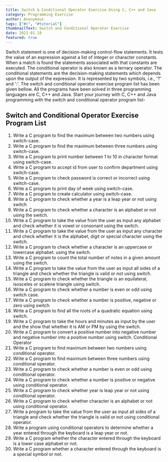 ```yaml
---
title: Switch & Conditional Operator Exercise Using C, C++ and Java
category: Programming Exercise
author: Anonymous
tags: ["#c", "#tutorial"]
thumbnailText: Switch and Conditional Operator Exercise
date: 2021-01-10
featured: true
---
```

Switch statement is one of decision-making control-flow statements. It tests the value of an expression
against a list of integer or character constants. When a match is found the statements associated with that
constants are executed. The conditional operator is also known as a ternary operator. The conditional
statements are the decision-making statements which depends upon the output of the expression.
It is represented by two symbols, i.e., '?' and ':'. The switch and conditional operator exercise program
list has been given bellow. All the programs have been solved in three programming languages are C, C++ and
Java. Start your journey with C, C++ and Java programming with the switch and conditional operator program
list-
## Switch and Conditional Operator Exercise Program List
1. Write a C program to find the maximum between two numbers using switch-case.
2.	Write a C program to find the maximum between three numbers using switch-case.
3.	Write a C program to print number between 1 to 10 in character format using switch-case.
4.	Write a C program to accept id from user to confirm department using switch-case.
5.	Write a C program to check password is correct or incorrect using switch-case.
6.	Write a C program to print day of week using switch-case.
7.	Write a C program to create calculator using switch-case.
8.	Write a C program to check whether a year is a leap year or not using switch
9.	Write a C program to check whether a character is an alphabet or not using the switch.
10.	Write a C program to take the value from the user as input any alphabet and check whether it is vowel or consonant using the switch.
11.	Write a C program to take the value from the user as input any character and check whether it is the alphabet, digit or special character using the switch.
12.	Write a C program to check whether a character is an uppercase or lowercase alphabet. using the switch.
13.	Write a C program to count the total number of notes in a given amount using the switch.
14.	Write a C program to take the value from the user as input all sides of a triangle and check whether the triangle is valid or not using switch.
15.	Write a C program to check whether the triangle is an equilateral, isosceles or scalene triangle using switch.
16.	Write a C program to check whether a number is even or odd using switch case.
17.	Write a C program to check whether a number is positive, negative or zero using switch
18.	Write a C program to find all the roots of a quadratic equation using switch.
19.	Write a C program to take the hours and minutes as input by the user and the show that whether it is AM or PM by using the switch.
20.	Write a C program to convert a positive number into negative number and negative number into a positive number using switch.
Conditional Operator
1.	Write a C program to find maximum between two numbers using conditional operator.
2.	Write a C program to find maximum between three numbers using conditional operator.
3.	Write a C program to check whether a number is even or odd using conditional operator.
4.	Write a C program to check whether a number is positive or negative using conditional operator.
5.	Write a C program to check whether year is leap year or not using conditional operator.
6.	Write a C program to check whether character is an alphabet or not using conditional operator.
7.	Write a program to take the value from the user as input all sides of a triangle and check whether the triangle is valid or not using conditional operator.
8.	Write a program using conditional operators to determine whether a year entered through the keyboard is a leap year or not.
9.	Write a C program whether the character entered through the keyboard is a lower case alphabet or not.
10.	Write a C program whether a character entered through the keyboard is a special symbol or not.
